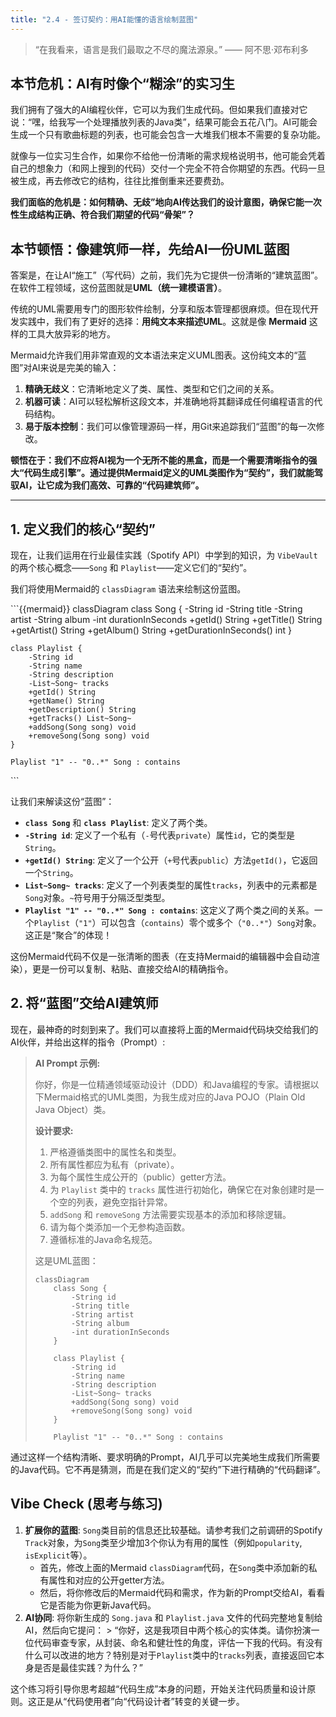 ```yaml
---
title: "2.4 - 签订契约：用AI能懂的语言绘制蓝图"
---
```


> “在我看来，语言是我们最取之不尽的魔法源泉。” —— 阿不思·邓布利多

## 本节危机：AI有时像个“糊涂”的实习生

我们拥有了强大的AI编程伙伴，它可以为我们生成代码。但如果我们直接对它说：“嘿，给我写一个处理播放列表的Java类”，结果可能会五花八门。AI可能会生成一个只有歌曲标题的列表，也可能会包含一大堆我们根本不需要的复杂功能。

就像与一位实习生合作，如果你不给他一份清晰的需求规格说明书，他可能会凭着自己的想象力（和网上搜到的代码）交付一个完全不符合你期望的东西。代码一旦被生成，再去修改它的结构，往往比推倒重来还要费劲。

**我们面临的危机是：如何精确、无歧"地向AI传达我们的设计意图，确保它能一次性生成结构正确、符合我们期望的代码“骨架”？**

## 本节顿悟：像建筑师一样，先给AI一份UML蓝图

答案是，在让AI“施工”（写代码）之前，我们先为它提供一份清晰的“建筑蓝图”。在软件工程领域，这份蓝图就是**UML（统一建模语言）**。

传统的UML需要用专门的图形软件绘制，分享和版本管理都很麻烦。但在现代开发实践中，我们有了更好的选择：**用纯文本来描述UML**。这就是像 **Mermaid** 这样的工具大放异彩的地方。

Mermaid允许我们用非常直观的文本语法来定义UML图表。这份纯文本的“蓝图”对AI来说是完美的输入：

1.  **精确无歧义**：它清晰地定义了类、属性、类型和它们之间的关系。
2.  **机器可读**：AI可以轻松解析这段文本，并准确地将其翻译成任何编程语言的代码结构。
3.  **易于版本控制**：我们可以像管理源码一样，用Git来追踪我们“蓝图”的每一次修改。

**顿悟在于：我们不应将AI视为一个无所不能的黑盒，而是一个需要清晰指令的强大“代码生成引擎”。通过提供Mermaid定义的UML类图作为“契约”，我们就能驾驭AI，让它成为我们高效、可靠的“代码建筑师”。**

---

## 1. 定义我们的核心“契约”

现在，让我们运用在行业最佳实践（Spotify API）中学到的知识，为 `VibeVault` 的两个核心概念——`Song` 和 `Playlist`——定义它们的“契约”。

我们将使用Mermaid的 `classDiagram` 语法来绘制这份蓝图。

```{{mermaid}}
classDiagram
    class Song {
        -String id
        -String title
        -String artist
        -String album
        -int durationInSeconds
        +getId() String
        +getTitle() String
        +getArtist() String
        +getAlbum() String
        +getDurationInSeconds() int
    }

    class Playlist {
        -String id
        -String name
        -String description
        -List~Song~ tracks
        +getId() String
        +getName() String
        +getDescription() String
        +getTracks() List~Song~
        +addSong(Song song) void
        +removeSong(Song song) void
    }

    Playlist "1" -- "0..*" Song : contains
```

让我们来解读这份“蓝图”：

- **`class Song`** 和 **`class Playlist`**: 定义了两个类。
- **`-String id`**: 定义了一个私有（`-`号代表`private`）属性`id`，它的类型是`String`。
- **`+getId() String`**: 定义了一个公开（`+`号代表`public`）方法`getId()`，它返回一个`String`。
- **`List~Song~ tracks`**: 定义了一个列表类型的属性`tracks`，列表中的元素都是`Song`对象。`~`符号用于分隔泛型类型。
- **`Playlist "1" -- "0..*" Song : contains`**: 这定义了两个类之间的关系。一个`Playlist`（`"1"`）可以包含（`contains`）零个或多个（`"0..*"`）`Song`对象。这正是“聚合”的体现！

这份Mermaid代码不仅是一张清晰的图表（在支持Mermaid的编辑器中会自动渲染），更是一份可以复制、粘贴、直接交给AI的精确指令。

## 2. 将“蓝图”交给AI建筑师

现在，最神奇的时刻到来了。我们可以直接将上面的Mermaid代码块交给我们的AI伙伴，并给出这样的指令（Prompt）:

> **AI Prompt 示例:**
>
> 你好，你是一位精通领域驱动设计（DDD）和Java编程的专家。请根据以下Mermaid格式的UML类图，为我生成对应的Java POJO（Plain Old Java Object）类。
>
> **设计要求:**
>
> 1.  严格遵循类图中的属性名和类型。
> 2.  所有属性都应为私有（private）。
> 3.  为每个属性生成公开的（public）getter方法。
> 4.  为 `Playlist` 类中的 `tracks` 属性进行初始化，确保它在对象创建时是一个空的列表，避免空指针异常。
> 5.  `addSong` 和 `removeSong` 方法需要实现基本的添加和移除逻辑。
> 6.  请为每个类添加一个无参构造函数。
> 7.  遵循标准的Java命名规范。
>
> 这是UML蓝图：
>
> ```mermaid
> classDiagram
>     class Song {
>         -String id
>         -String title
>         -String artist
>         -String album
>         -int durationInSeconds
>     }
>
>     class Playlist {
>         -String id
>         -String name
>         -String description
>         -List~Song~ tracks
>         +addSong(Song song) void
>         +removeSong(Song song) void
>     }
>
>     Playlist "1" -- "0..*" Song : contains
> ```

通过这样一个结构清晰、要求明确的Prompt，AI几乎可以完美地生成我们所需要的Java代码。它不再是猜测，而是在我们定义的“契约”下进行精确的“代码翻译”。

## Vibe Check (思考与练习)

1.  **扩展你的蓝图**:
    `Song`类目前的信息还比较基础。请参考我们之前调研的Spotify `Track`对象，为`Song`类至少增加3个你认为有用的属性（例如`popularity`, `isExplicit`等）。
    *   首先，修改上面的Mermaid `classDiagram`代码，在`Song`类中添加新的私有属性和对应的公开getter方法。
    *   然后，将你修改后的Mermaid代码和需求，作为新的Prompt交给AI，看看它是否能为你更新Java代码。

2.  **AI协同**:
    将你新生成的 `Song.java` 和 `Playlist.java` 文件的代码完整地复制给AI，然后向它提问：
    > "你好，这是我项目中两个核心的实体类。请你扮演一位代码审查专家，从封装、命名和健壮性的角度，评估一下我的代码。有没有什么可以改进的地方？特别是对于`Playlist`类中的`tracks`列表，直接返回它本身是否是最佳实践？为什么？"

这个练习将引导你思考超越“代码生成”本身的问题，开始关注代码质量和设计原则。这正是从“代码使用者”向“代码设计者”转变的关键一步。
